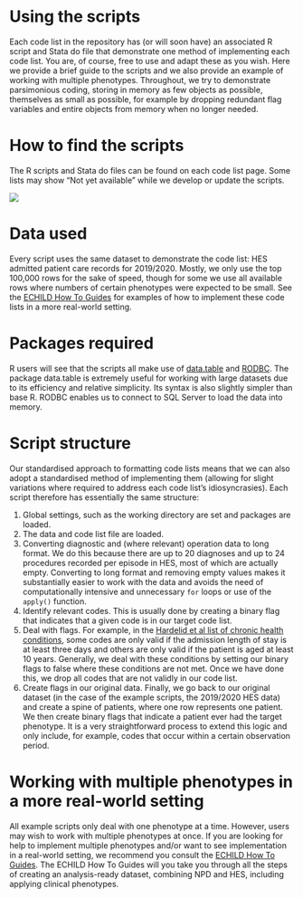 # Using the scripts {.unnumbered}

Each code list in the repository has (or will soon have) an associated R script and Stata do file that demonstrate one method of implementing each code list. You are, of course, free to use and adapt these as you wish. Here we provide a brief guide to the scripts and we also provide an example of working with multiple phenotypes. Throughout, we try to demonstrate parsimonious coding, storing in memory as few objects as possible, themselves as small as possible, for example by dropping redundant flag variables and entire objects from memory when no longer needed. 

# How to find the scripts

The R scripts and Stata do files can be found on each code list page. Some lists may show "Not yet available" while we develop or update the scripts.

![](static/download_script.png){fig-alt="A screenshot with a red arrow showing where to download a code list's R script."}

# Data used

Every script uses the same dataset to demonstrate the code list: HES admitted patient care records for 2019/2020. Mostly, we only use the top 100,000 rows for the sake of speed, though for some we use all available rows where numbers of certain phenotypes were expected to be small. See the [ECHILD How To Guides](https://howto.echild.ac.uk/){target="_blank"} for examples of how to implement these code lists in a more real-world setting.

# Packages required

R users will see that the scripts all make use of [data.table](https://cran.r-project.org/web/packages/data.table/index.html){target="_blank"} and [RODBC](https://cran.r-project.org/web/packages/RODBC/index.html){target="_blank"}. The package data.table is extremely useful for working with large datasets due to its efficiency and relative simplicity. Its syntax is also slightly simpler than base R. RODBC enables us to connect to SQL Server to load the data into memory. 

# Script structure

Our standardised approach to formatting code lists means that we can also adopt a standardised method of implementing them (allowing for slight variations where required to address each code list's idiosyncrasies). Each script therefore has essentially the same structure:

1. Global settings, such as the working directory are set and packages are loaded.
2. The data and code list file are loaded.
3. Converting diagnostic and (where relevant) operation data to long format. We do this because there are up to 20 diagnoses and up to 24 procedures recorded per episode in HES, most of which are actually empty. Converting to long format and removing empty values makes it substantially easier to work with the data and avoids the need of computationally intensive and unnecessary `for` loops or use of the `apply()` function.
4. Identify relevant codes. This is usually done by creating a binary flag that indicates that a given code is in our target code list.
5. Deal with flags. For example, in the [Hardelid et al list of chronic health conditions](chc_hardelid_v1.qmd), some codes are only valid if the admission length of stay is at least three days and others are only valid if the patient is aged at least 10 years. Generally, we deal with these conditions by setting our binary flags to false where these conditions are not met. Once we have done this, we drop all codes that are not validly in our code list.
6. Create flags in our original data. Finally, we go back to our original dataset (in the case of the example scripts, the 2019/2020 HES data) and create a spine of patients, where one row represents one patient. We then create binary flags that indicate a patient ever had the target phenotype. It is a very straightforward process to extend this logic and only include, for example, codes that occur within a certain observation period.

# Working with multiple phenotypes in a more real-world setting

All example scripts only deal with one phenotype at a time. However, users may wish to work with multiple phenotypes at once. If you are looking for help to implement multiple phenotypes and/or want to see implementation in a real-world setting, we recommend you consult the [ECHILD How To Guides](https://howto.echild.ac.uk/){target="_blank"}. The ECHILD How To Guides will you take you through all the steps of creating an analysis-ready dataset, combining NPD and HES, including applying clinical phenotypes.
